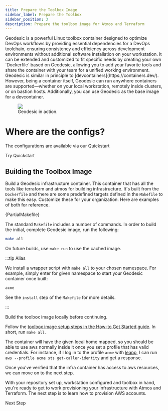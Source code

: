 ```yaml
---
title: Prepare the Toolbox Image
sidebar_label: Prepare the Toolbox
sidebar_position: 3
description: Prepare the toolbox image for Atmos and Terraform
---
```


<Intro>
Geodesic is a powerful Linux toolbox container designed to optimize DevOps workflows by providing essential dependencies for a DevOps toolchain, ensuring consistency and efficiency across development environments without additional software installation on your workstation. It can be extended and customized to fit specific needs by creating your own `Dockerfile` based on Geodesic, allowing you to add your favorite tools and share the container with your team for a unified working environment.
</Intro>

<Note>
  Geodesic is similar in principle to [devcontainers](https://containers.dev/). However, being a container itself, Geodesic can run anywhere containers are supported—whether on your local workstation, remotely inside clusters, or on bastion hosts. Additionally, you can use Geodesic as the base image for a devcontainer.
</Note>

<figure>
  <img src="https://github.com/cloudposse/geodesic/blob/main/docs/demo.gif?raw=true"/>
  <figcaption>
    Geodesic in action.
  </figcaption>
</figure>

<DismissibleDialog id="q2" expires="30" className="floating tall wide">
  <h1>Where are the configs?</h1>
  <p>The configurations are available via our Quickstart</p>
  <PrimaryCTA to="/quickstart">Try Quickstart</PrimaryCTA>
</DismissibleDialog>

## Building the Toolbox Image

Build a Geodesic infrastructure container. This container that has all the tools like terraform and atmos for building infrastructure. It's built from the `Dockerfile` and there are some predefined targets defined in the `Makefile` to make this easy. Customize these for your organization. Here are examples of both for reference.

<CollapsibleText type="medium">
</CollapsibleText>

<CollapsibleText type="medium">
  <CodeBlock title="Makefile">{PartialMakefile}</CodeBlock>
</CollapsibleText>

The standard `Makefile` includes a number of commands. In order to build the initial, complete Geodesic image, run the following:

```bash
make all
```

On future builds, use `make run` to use the cached image.

:::tip Alias

We install a wrapper script with `make all` to your chosen namespace. For example, simply enter for given namespace to start your Geodesic container once built:

```bash
acme
```

See the `install` step of the `Makefile` for more details.

:::

Build the toolbox image locally before continuing.

Follow the [toolbox image setup steps in the How-to Get Started guide](/layers/project/#building-the-toolbox-image). In short,
run `make all`.

The container will have the given local home mapped, so you should be able to use aws normally inside it once you set a profile that has valid credentials. For instance, if I log in to the profile `acme` with [leapp](https://github.com/Noovolari/leapp), I can run `aws --profile acme sts get-caller-identity` and get a response.

Once you've verified that the infra container has access to aws resources, we can move on to the next step.

<ActionCard title="What comes next?">
  With your repository set up, workstation configured and toolbox in hand, you're ready to get to work provisioning your infrastructure with Atmos and Terraform. The next step is to learn how to provision AWS accounts.

  <PrimaryCTA to="/layers/accounts">Next Step</PrimaryCTA>
</ActionCard>
